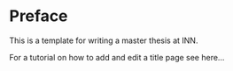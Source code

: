 # Preface {.unnumbered}

This is a template for writing a master thesis at INN. 

For a tutorial on how to add and edit a title page see here...